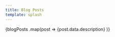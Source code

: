 ```yaml
---
title: Blog Posts
template: splash
---
```


{blogPosts
    .map(post =>
        <BlogCard
            title={post.data.title}
            href={post.slug}
            image={post.data.image}
            releaseDate={post.data.lastUpdated}
            tags={post.data.tags}>
            {post.data.description}
        </BlogCard>)}
